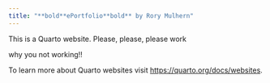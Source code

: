 ```yaml
---
title: "**bold**ePortfolio**bold** by Rory Mulhern"
---
```


This is a Quarto website. Please, please, please work

why you not working!!

To learn more about Quarto websites visit <https://quarto.org/docs/websites>.

